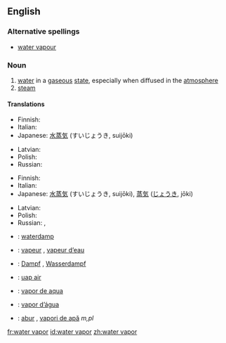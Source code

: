==English==

===Alternative spellings===
* [[water vapour]]

===Noun===
{{wikipedia}}
{{en-noun|sg=[[water]] [[vapor]]}}

# [[water]] in a [[gaseous]] [[state]], especially when diffused in the [[atmosphere]]
# [[steam]]

====Translations====
{{trans-top|water in a gaseous state}}
* Finnish: {{t-|fi|vesihöyry}}
* Italian: {{t-|it|vapore acqueo|m}}
* Japanese: [[水蒸気]] (すいじょうき, suijōki)
{{trans-mid}}
* Latvian: {{t|lv|ūdens tvaiks|g=m|xs=Latvian}}
* Polish: {{t|pl|para wodna|f}}
* Russian: {{t|ru|водяной пар|m|tr=vod'anój par}}
{{trans-bottom}}

{{trans-top|steam}}
* Finnish: {{t-|fi|vesihöyry}}
* Italian: {{t+|it|vapore|m}}
* Japanese: [[水蒸気]] (すいじょうき, suijōki), [[蒸気]] ([[じょうき]], jōki)
{{trans-mid}}
* Latvian: {{t|lv|ūdens tvaiks|g=m|xs=Latvian}}
* Polish: {{t|pl|para}}
* Russian: {{t|ru|водяной пар|m|tr=vod'anój par}}, {{t+|ru|пар|m|tr=par}}
{{trans-bottom}}

{{checktrans-top}}
* {{ttbc|Dutch}}: [[waterdamp]] {{m}}
* {{ttbc|French}}: [[vapeur]] {{f}}, [[vapeur d’eau]] {{f}}
* {{ttbc|German}}: [[Dampf]] {{m}}, [[Wasserdampf]] {{m}}
* {{ttbc|Indonesian}}: [[uap air]]
* {{ttbc|Interlingua}}: [[vapor de aqua]]
{{checktrans-mid}}
* {{ttbc|Portuguese}}: [[vapor d’água]] {{m}}
* {{ttbc|Romanian}}: [[abur]] {{m}}, [[vapori de apă]] ''m,pl''
{{checktrans-bottom}}

[[fr:water vapor]]
[[id:water vapor]]
[[zh:water vapor]]